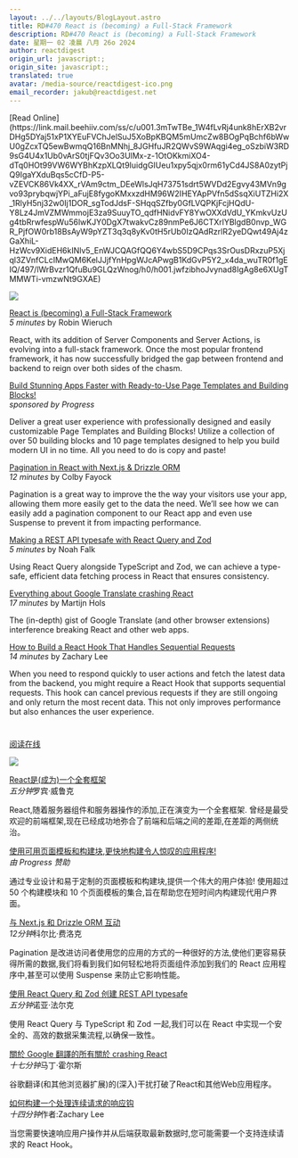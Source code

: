 ```yaml
---
layout: ../../layouts/BlogLayout.astro
title: RD#470 React is (becoming) a Full-Stack Framework
description: RD#470 React is (becoming) a Full-Stack Framework
date: 星期一 02 凌晨 八月 26o 2024
author: reactdigest
origin_url: javascript:;
origin_site: javascript:;
translated: true
avatar: /media-source/reactdigest-ico.png
email_recorder: jakub@reactdigest.net
---
```



<Reference client:only="react" title="RD#470 React is (becoming) a Full-Stack Framework" url="javascript:;" />

<Detail client:only="react">
	[Read Online](https://link.mail.beehiiv.com/ss/c/u001.3mTwTBe_1W4fLvRj4unk8hErXB2vrDHg5DYaj51xP1XYEuFVChJelSuJ5XoBpKBQM5mUmcZw8BOgPqBchf6bWwU0gZcxTQ5ewBwmqQ16BnMNhj_8JGHfuJR2QWvS9WAqgi4eg_oSzbiW3RD9sG4U4x1Ub0vArS0tjFQv3Oo3UlMx-z-1OtOKkmiXO4-dTq0HOt99VW6WYBhKzpXLQt9IuidgGIUeu1xpy5qjx0rm61yCd4JS8A0zytPjQ9IgaYXduBqs5cCfD-P5-vZEVCK86Vk4XX_rVAm9ctm_DEeWlsJqH73751sdrt5WVDd2Egvy43MVn9gvo93prybqwjYPi_aFujE8fygoKMxxzdHM96W2IHEYApPVfn5dSsqXiUTZHi2X_1RlyH5nj32w0Ij1DOR_sgTodJdsF-SHqqSZfby0GfLVQPKjFcjHQdU-Y8Lz4JmVZMWmmojE3za9SuuyTO_qdfHNidvFY8YwOXXdVdU_YKmkvUzUg4tbRrwfespWu56lwKJY0DgX7twakvCz89nmPe6J6CTXrlYBlgdB0nvp_WGR_PjfOW0rb18BsAyW9pYZT3q3q8yKv0tH5rUb0IzQAdRzrlR2yeDQwt49Aj4zGaXhiL-HzWcv9XidEH6kINlv5_EnWJCQAGfQQ6Y4wbS5D9CPqs3SrOusDRxzuP5Xjql3ZVnfCLcIMwQM6KelJJjfYnHpgWJcAPwgB1KdGvP5Y2_x4da_wuTR0f1gEIQ/497/lWrBvzr1QfuBu9GLQzWnog/h0/h001.jwfzibhoJvynad8IgAg8e6XUgTMMWTi-vmzwNt9GXAE)

![](https://link.mail.beehiiv.com/ss/o/u001.Btu2bd7uwPPtNpvEhFUmtA/497/lWrBvzr1QfuBu9GLQzWnog/ho.gif)

[React is (becoming) a Full-Stack Framework](https://link.mail.beehiiv.com/ss/c/u001.96pnkUdR2Et9YTtP31beqfQAf_qUprM09yoMPtF27zIxqHZSnFdYv9ePO_7AkHGPuqecKpBJ5Z8R80fS9qH4D1_NLrMKnmQ08F9ObBCo5-aSTBQUWjVmfeWX-xfMXB2Q_uPBzaf8K6ZuO8pYWHmyFQYHuHBIPqDf6l4ERaviTqVKCQPPayV9BRbupBDN8k1ZzJ7T-0DBO-tK9JpYSS5m4vWcUA6n7otd5k1ATuQjoKvYyfNFIDszyyfErtTzZleLuv5mdnQU67jbQZZwccRUTY1XSF7QydyTwf5Od1hsKWFD8GW1cyax-9IikiOhM947/497/lWrBvzr1QfuBu9GLQzWnog/h1/h001.XJ3O3fMSgikBTLtDOvdjEdfXl9tJHDazZbP3Lbp5Ktc)  
_5 minutes_ by Robin Wieruch

React, with its addition of Server Components and Server Actions, is evolving into a full-stack framework. Once the most popular frontend framework, it has now successfully bridged the gap between frontend and backend to reign over both sides of the chasm.

[Build Stunning Apps Faster with Ready-to-Use Page Templates and Building Blocks!](https://link.mail.beehiiv.com/ss/c/u001.96pnkUdR2Et9YTtP31beqbev84bokS2cK1VTZh-EoFQ0wK8RPVUfORnQ_YFd_9snl-xbKhF-XpwI0MW1gOvwxPzOj0XiShwmeoTKEebOW6MIvOMDJWoZcTloZMFm80ayQSZMk0X5TdWvJzEbjLKE574moNMINLomX442GsMMQWq_o2c2EBVBEFFxNi8T-342COWcw1Dt1nW6Mo-DEG-RG2yvwaZrjofFayKnXAGp9sv-gy0GJUoY9fArxER4QTqtbLtJAPAgBtEE68gsF0JVsQ/497/lWrBvzr1QfuBu9GLQzWnog/h2/h001.LR2eLx_llbb30YPEM0itDOAznhJnqnMgUGBz3QaV8EI)  
_sponsored by Progress_

Deliver a great user experience with professionally designed and easily customizable Page Templates and Building Blocks! Utilize a collection of over 50 building blocks and 10 page templates designed to help you build modern UI in no time. All you need to do is copy and paste!

[Pagination in React with Next.js & Drizzle ORM](https://link.mail.beehiiv.com/ss/c/u001.umaHyWnMavjtWWn_0mUAO_L2mbx2zVzQueeeyszbp9MZK2-2W2fmFanOvoB1OqlnzwLCpmkVvpJfuAkpo45WOUyhPrdfPZgvPI5PuQ4FlQlH-LUCwxYSXGSsRTZlZ9D5zxK5gcRJ7rvwLnppi687jEMK12aNnqSTOSJXubOp0jy2S1L2A5APkq_zh9l52n55vCey8NQ1BRpbs34_jI1zobb_DqojVl03q0xk18Yddq42rFpr-VRoUrvCIOplBEgZ5rR7VDHqEln4ZlqCu0EhDl2truiuwCLcsDHeuwTlW9nMoLcow4QB__wXq04K3TAOHjUPng6NaP-Oowz40lYS2Q/497/lWrBvzr1QfuBu9GLQzWnog/h3/h001.-nTH0_7cH2N8d0Hl7uts-amxlBKOQ9RhLBMTZmHXZlY)  
_12 minutes_ by Colby Fayock

Pagination is a great way to improve the the way your visitors use your app, allowing them more easily get to the data the need. We’ll see how we can easily add a pagination component to our React app and even use Suspense to prevent it from impacting performance.

[Making a REST API typesafe with React Query and Zod](https://link.mail.beehiiv.com/ss/c/u001.3mTwTBe_1W4fLvRj4unk8huCD-8xZfFLRCIdi-66iJp0kt2PJAESB30cYrnjQ1egP2OyyeybLZs_gdkxepWZBGgE0k-lIJzV-lKVh8_2JXYGbDPtkIsCToZ8tHNQ7hWtiIv_k83XXVy2O80mfnLJsx19fs_W2jPRnD7BG5xkTKSGD-jwSGdu7fZNdaLdJ72c9iq17uu7kCLimm7OMlXjWT7iNsHRiri6wZFHinkuk-r5odnBytk2JXuoYp6h_Zj_2_vg8k-NFzV0BVkDhB7HFEsIsIzQupckhFC9ts81xuQ/497/lWrBvzr1QfuBu9GLQzWnog/h4/h001.RjhLwwFcoCM8sswcoqxnAc7Uy1pur0TtbSSgSQsDQkY)  
_5 minutes_ by Noah Falk

Using React Query alongside TypeScript and Zod, we can achieve a type-safe, efficient data fetching process in React that ensures consistency.

[Everything about Google Translate crashing React](https://link.mail.beehiiv.com/ss/c/u001.9rj0kBGH2_rh17KMcAxCTeSPnO_gUuTsKG3YGSnZDwaT90c7HWQQPmatH_2bT9cUZKAihM4ZdEodYxJ1kJK17WujThFe0wY6n3h2AB0OhY1iRz_tpQ6XrkwE846MoiJQmsZG8hIn94MvRIiZCzbOD8IqEDwm-SBz41C6BGytOiHw81D_zWHZxZkUUB7ko5WickHGgnjH4QgoBygA2dPYh7C2zuXK0VH5Rx3yMboztTNbucU5Q-mcj1evYSBChsAwKHtBdJJrPOBWHgMu0rzp88deL7zh6qsUaxty5MjW4DXhqDfK4kzTJaa0ORBGsoC6XQ08BOtnceGVoMrevpRZ0Q/497/lWrBvzr1QfuBu9GLQzWnog/h5/h001.b1JBy6Z2BWMI6T6MWU2bbl6sEaEVziMePziiVNWt0Y4)  
_17 minutes_ by Martijn Hols

The (in-depth) gist of Google Translate (and other browser extensions) interference breaking React and other web apps.

[How to Build a React Hook That Handles Sequential Requests](https://link.mail.beehiiv.com/ss/c/u001.96pnkUdR2Et9YTtP31beqdDm6Ocn47YmmMb18z44EiEyKD1OSfVf4OvEoJIJkIPr-STuYF-6UVIelDgdmIfsjzNOzXqNqt1EXw4TMkwd_-ZI7D6kQVOHaRuZSYycUdrj7rlL7k7VRj9iaUQXlA4zmw2lFi1KIL7Jgwifse6wsvOtX5roVGHXZl6PqqDzYWtJ5e3tAPk-2mml6DE5QXZX2P54OCb8YFgDscHT9TZ7gCGGnM_XBuVU1BtOz8Uh7UlDMi-MbytFXg0-I680yILMU043TCghmogOuL1U4ZKMWpnkBr2uybrjyJb3S2A8jxvfL3OgTENOiVU69cGBtBcHsg/497/lWrBvzr1QfuBu9GLQzWnog/h6/h001.3ue1dNoJ92BeYYINFDwigu8D_P4WzHeD08hYiVE8Ug4)  
_14 minutes_ by Zachary Lee

When you need to respond quickly to user actions and fetch the latest data from the backend, you might require a React Hook that supports sequential requests. This hook can cancel previous requests if they are still ongoing and only return the most recent data. This not only improves performance but also enhances the user experience.

#
</Detail>

[阅读在线](https://link.mail.beehiiv.com/ss/c/u001.3mTwTBe_1W4fLvRj4unk8hErXB2vrDHg5DYaj51xP1XYEuFVChJelSuJ5XoBpKBQM5mUmcZw8BOgPqBchf6bWwU0gZcxTQ5ewBwmqQ16BnMNhj_8JGHfuJR2QWvS9WAqgi4eg_oSzbiW3RD9sG4U4x1Ub0vArS0tjFQv3Oo3UlMx-z-1OtOKkmiXO4-dTq0HOt99VW6WYBhKzpXLQt9IuidgGIUeu1xpy5qjx0rm61yCd4JS8A0zytPjQ9IgaYXduBqs5cCfD-P5-vZEVCK86Vk4XX_rVAm9ctm_DEeWlsJqH73751sdrt5WVDd2Egvy43MVn9gvo93prybqwjYPi_aFujE8fygoKMxxzdHM96W2IHEYApPVfn5dSsqXiUTZHi2X_1RlyH5nj32w0Ij1DOR_sgTodJdsF-SHqqSZfby0GfLVQPKjFcjHQdU-Y8Lz4JmVZMWmmojE3za9SuuyTO_qdfHNidvFY8YwOXXdVdU_YKmkvUzUg4tbRrwfespWu56lwKJY0DgX7twakvCz89nmPe6J6CTXrlYBlgdB0nvp_WGR_PjfOW0rb18BsAyW9pYZT3q3q8yKv0tH5rUb0IzQAdRzrlR2yeDQwt49Aj4zGaXhiL-HzWcv9XidEH6kINlv5_EnWJCQAGfQQ6Y4wbS5D9CPqs3SrOusDRxzuP5Xjql3ZVnfCLcIMwQM6KelJJjfYnHpgWJcAPwgB1KdGvP5Y2_x4da_wuTR0f1gEIQ/497/lWrBvzr1QfuBu9GLQzWnog/h0/h001.jwfzibhoJvynad8IgAg8e6XUgTMMWTi-vmzwNt9GXAE)

![](https://link.mail.beehiiv.com/ss/o/u001.Btu2bd7uwPPtNpvEhFUmtA/497/lWrBvzr1QfuBu9GLQzWnog/ho.gif)

[React是(成为)一个全套框架](https://link.mail.beehiiv.com/ss/c/u001.96pnkUdR2Et9YTtP31beqfQAf_qUprM09yoMPtF27zIxqHZSnFdYv9ePO_7AkHGPuqecKpBJ5Z8R80fS9qH4D1_NLrMKnmQ08F9ObBCo5-aSTBQUWjVmfeWX-xfMXB2Q_uPBzaf8K6ZuO8pYWHmyFQYHuHBIPqDf6l4ERaviTqVKCQPPayV9BRbupBDN8k1ZzJ7T-0DBO-tK9JpYSS5m4vWcUA6n7otd5k1ATuQjoKvYyfNFIDszyyfErtTzZleLuv5mdnQU67jbQZZwccRUTY1XSF7QydyTwf5Od1hsKWFD8GW1cyax-9IikiOhM947/497/lWrBvzr1QfuBu9GLQzWnog/h1/h001.XJ3O3fMSgikBTLtDOvdjEdfXl9tJHDazZbP3Lbp5Ktc)\
*五分钟*罗宾·威鲁克

React,随着服务器组件和服务器操作的添加,正在演变为一个全套框架. 曾经是最受欢迎的前端框架,现在已经成功地弥合了前端和后端之间的差距,在差距的两侧统治。

[使用可用页面模板和构建块,更快地构建令人惊叹的应用程序!](https://link.mail.beehiiv.com/ss/c/u001.96pnkUdR2Et9YTtP31beqbev84bokS2cK1VTZh-EoFQ0wK8RPVUfORnQ_YFd_9snl-xbKhF-XpwI0MW1gOvwxPzOj0XiShwmeoTKEebOW6MIvOMDJWoZcTloZMFm80ayQSZMk0X5TdWvJzEbjLKE574moNMINLomX442GsMMQWq_o2c2EBVBEFFxNi8T-342COWcw1Dt1nW6Mo-DEG-RG2yvwaZrjofFayKnXAGp9sv-gy0GJUoY9fArxER4QTqtbLtJAPAgBtEE68gsF0JVsQ/497/lWrBvzr1QfuBu9GLQzWnog/h2/h001.LR2eLx_llbb30YPEM0itDOAznhJnqnMgUGBz3QaV8EI)\
*由 Progress 赞助*

通过专业设计和易于定制的页面模板和构建块,提供一个伟大的用户体验! 使用超过 50 个构建模块和 10 个页面模板的集合,旨在帮助您在短时间内构建现代用户界面。

[与 Next.js 和 Drizzle ORM 互动](https://link.mail.beehiiv.com/ss/c/u001.umaHyWnMavjtWWn_0mUAO_L2mbx2zVzQueeeyszbp9MZK2-2W2fmFanOvoB1OqlnzwLCpmkVvpJfuAkpo45WOUyhPrdfPZgvPI5PuQ4FlQlH-LUCwxYSXGSsRTZlZ9D5zxK5gcRJ7rvwLnppi687jEMK12aNnqSTOSJXubOp0jy2S1L2A5APkq_zh9l52n55vCey8NQ1BRpbs34_jI1zobb_DqojVl03q0xk18Yddq42rFpr-VRoUrvCIOplBEgZ5rR7VDHqEln4ZlqCu0EhDl2truiuwCLcsDHeuwTlW9nMoLcow4QB__wXq04K3TAOHjUPng6NaP-Oowz40lYS2Q/497/lWrBvzr1QfuBu9GLQzWnog/h3/h001.-nTH0_7cH2N8d0Hl7uts-amxlBKOQ9RhLBMTZmHXZlY)\
*12分钟*科尔比·费洛克

Pagination 是改进访问者使用您的应用的方式的一种很好的方法,使他们更容易获得所需的数据,我们将看到我们如何轻松地将页面组件添加到我们的 React 应用程序中,甚至可以使用 Suspense 来防止它影响性能。

[使用 React Query 和 Zod 创建 REST API typesafe](https://link.mail.beehiiv.com/ss/c/u001.3mTwTBe_1W4fLvRj4unk8huCD-8xZfFLRCIdi-66iJp0kt2PJAESB30cYrnjQ1egP2OyyeybLZs_gdkxepWZBGgE0k-lIJzV-lKVh8_2JXYGbDPtkIsCToZ8tHNQ7hWtiIv_k83XXVy2O80mfnLJsx19fs_W2jPRnD7BG5xkTKSGD-jwSGdu7fZNdaLdJ72c9iq17uu7kCLimm7OMlXjWT7iNsHRiri6wZFHinkuk-r5odnBytk2JXuoYp6h_Zj_2_vg8k-NFzV0BVkDhB7HFEsIsIzQupckhFC9ts81xuQ/497/lWrBvzr1QfuBu9GLQzWnog/h4/h001.RjhLwwFcoCM8sswcoqxnAc7Uy1pur0TtbSSgSQsDQkY)\
*五分钟*诺亚·法尔克

使用 React Query 与 TypeScript 和 Zod 一起,我们可以在 React 中实现一个安全的、高效的数据采集流程,以确保一致性。

[關於 Google 翻譯的所有關於 crashing React](https://link.mail.beehiiv.com/ss/c/u001.9rj0kBGH2_rh17KMcAxCTeSPnO_gUuTsKG3YGSnZDwaT90c7HWQQPmatH_2bT9cUZKAihM4ZdEodYxJ1kJK17WujThFe0wY6n3h2AB0OhY1iRz_tpQ6XrkwE846MoiJQmsZG8hIn94MvRIiZCzbOD8IqEDwm-SBz41C6BGytOiHw81D_zWHZxZkUUB7ko5WickHGgnjH4QgoBygA2dPYh7C2zuXK0VH5Rx3yMboztTNbucU5Q-mcj1evYSBChsAwKHtBdJJrPOBWHgMu0rzp88deL7zh6qsUaxty5MjW4DXhqDfK4kzTJaa0ORBGsoC6XQ08BOtnceGVoMrevpRZ0Q/497/lWrBvzr1QfuBu9GLQzWnog/h5/h001.b1JBy6Z2BWMI6T6MWU2bbl6sEaEVziMePziiVNWt0Y4)\
*十七分钟*马丁·霍尔斯

谷歌翻译(和其他浏览器扩展)的(深入)干扰打破了React和其他Web应用程序。

[如何构建一个处理连续请求的响应钩](https://link.mail.beehiiv.com/ss/c/u001.96pnkUdR2Et9YTtP31beqdDm6Ocn47YmmMb18z44EiEyKD1OSfVf4OvEoJIJkIPr-STuYF-6UVIelDgdmIfsjzNOzXqNqt1EXw4TMkwd_-ZI7D6kQVOHaRuZSYycUdrj7rlL7k7VRj9iaUQXlA4zmw2lFi1KIL7Jgwifse6wsvOtX5roVGHXZl6PqqDzYWtJ5e3tAPk-2mml6DE5QXZX2P54OCb8YFgDscHT9TZ7gCGGnM_XBuVU1BtOz8Uh7UlDMi-MbytFXg0-I680yILMU043TCghmogOuL1U4ZKMWpnkBr2uybrjyJb3S2A8jxvfL3OgTENOiVU69cGBtBcHsg/497/lWrBvzr1QfuBu9GLQzWnog/h6/h001.3ue1dNoJ92BeYYINFDwigu8D_P4WzHeD08hYiVE8Ug4)\
*十四分钟*作者:Zachary Lee

当您需要快速响应用户操作并从后端获取最新数据时,您可能需要一个支持连续请求的 React Hook。

#


